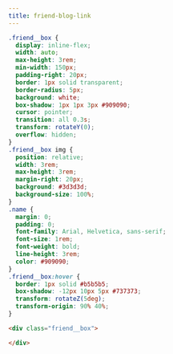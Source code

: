 ```yaml
---
title: friend-blog-link
---
```


```css
.friend__box {
  display: inline-flex;
  width: auto;
  max-height: 3rem;
  min-width: 150px;
  padding-right: 20px;
  border: 1px solid transparent;
  border-radius: 5px;
  background: white;
  box-shadow: 1px 1px 3px #909090;
  cursor: pointer;
  transition: all 0.3s;
  transform: rotateY(0);
  overflow: hidden;
}
.friend__box img {
  position: relative;
  width: 3rem;
  max-height: 3rem;
  margin-right: 20px;
  background: #3d3d3d;
  background-size: 100%;
}
.name {
  margin: 0;
  padding: 0;
  font-family: Arial, Helvetica, sans-serif;
  font-size: 1rem;
  font-weight: bold;
  line-height: 3rem;
  color: #909090;
}
.friend__box:hover {
  border: 1px solid #b5b5b5;
  box-shadow: -12px 10px 5px #737373;
  transform: rotateZ(5deg);
  transform-origin: 90% 40%;
}
```

```html
<div class="friend__box">

</div>
```
